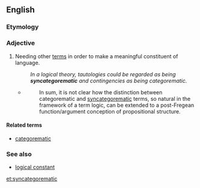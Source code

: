 ==English==
{{wikipedia|syncategorematic term}}

===Etymology===
{{prefix|syn|categorematic|lang=en}}

===Adjective===
{{en-adj}}

# {{context|linguistics|of a term|lang=en}} Needing other [[term]]s in order to make a meaningful constituent of language.
#: ''In a logical theory, tautologies could be regarded as being '''syncategorematic''' and contingencies as being categorematic.''
#* {{quote-web|year=2009|author=MacFarlane, John|title=Logical Constants|site=Stanford Encyclopedia of Philosophy|url=http://plato.stanford.edu/entries/logical-constants/|accessdate=2012-05-07}}
#*: In sum, it is not clear how the distinction between categorematic and [[syncategorematic]] terms, so natural in the framework of a term logic, can be extended to a post-Fregean function/argument conception of propositional structure. 

====Related terms====
* [[categorematic]]

===See also===
* [[logical constant]]

[[et:syncategorematic]]